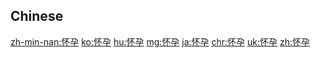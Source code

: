 {{also|懷孕}}
==Chinese==
{{zh-see|懷孕}}

[[zh-min-nan:怀孕]]
[[ko:怀孕]]
[[hu:怀孕]]
[[mg:怀孕]]
[[ja:怀孕]]
[[chr:怀孕]]
[[uk:怀孕]]
[[zh:怀孕]]